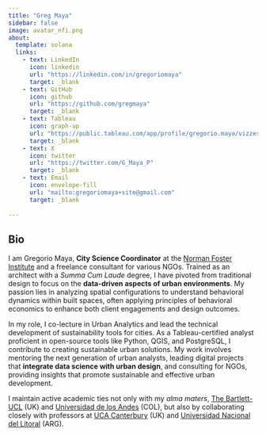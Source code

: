 ```yaml
---
title: "Greg Maya"
sidebar: false
image: avatar_nfi.png
about:
  template: solana
  links:
    - text: LinkedIn
      icon: linkedin
      url: "https://linkedin.com/in/gregoriomaya"
      target: _blank
    - text: GitHub
      icon: github
      url: "https://github.com/gregmaya"
      target: _blank
    - text: Tableau
      icon: graph-up
      url: "https://public.tableau.com/app/profile/gregorio.maya/vizzes"
      target: _blank
    - text: X
      icon: twitter
      url: "https://twitter.com/G_Maya_P"
      target: _blank
    - text: Email
      icon: envelope-fill
      url: "mailto:gregoriomaya+site@gmail.com"
      target: _blank
      
---
```


## Bio

I am Gregorio Maya, **City Science Coordinator** at the [Norman Foster Institute](https://normanfosterinstitute.org/) and a freelance consultant for various NGOs. Trained as an architect with a _Summa Cum Laude_ degree, I have pivoted from traditional design to focus on the **data-driven aspects of urban environments**. My passion lies in analyzing spatial configurations to understand behavioral dynamics within built spaces, often applying principles of behavioral economics to enhance both client engagements and design outcomes.

In my role, I co-lecture in Urban Analytics and lead the technical development of sustainability tools for cities. As a Tableau-certified analyst proficient in open-source tools like Python, QGIS, and PostgreSQL, I contribute to creating sustainable urban solutions. My work involves mentoring the next generation of urban analysts, leading digital projects that **integrate data science with urban design**, and consulting for NGOs, providing insights that promote sustainable and effective urban development.

I maintain active academic ties not only with my _alma maters_, [The Bartlett-UCL](https://www.ucl.ac.uk/bartlett/architecture/bartlett-school-architecture) (UK) and [Universidad de los Andes](https://arqdis.uniandes.edu.co/) (COL), but also by collaborating closely with professors at [UCA Canterbury](https://www.uca.ac.uk/study/subject/architecture/) (UK) and [Universidad Nacional del Litoral](https://www.unl.edu.ar/) (ARG).